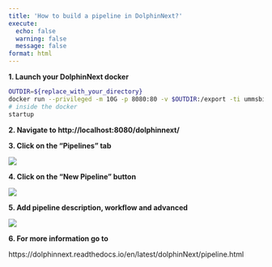---
title: 'How to build a pipeline in DolphinNext?'
execute:
  echo: false
  warning: false
  message: false
format: html
---

**1. Launch your DolphinNext docker**

```bash
OUTDIR=${replace_with_your_directory}
docker run --privileged -m 10G -p 8080:80 -v $OUTDIR:/export -ti ummsbiocore/dolphinnext-studio /bin/bash
# inside the docker
startup
```

**2. Navigate to http://localhost:8080/dolphinnext/**

**3. Click on the "Pipelines" tab**

![](https://ajeuwbhvhr.cloudimg.io/colony-recorder.s3.amazonaws.com/files/2023-08-10/4564996b-31da-497f-8314-6a93835d6ba9/screenshot.png?tl_px=0,0&br_px=774,433&force_format=png&width=560.0)

**4. Click on the "New Pipeline" button**

![](https://ajeuwbhvhr.cloudimg.io/colony-recorder.s3.amazonaws.com/files/2023-08-10/f86e7417-d5cc-4e85-9166-317508091960/user_cropped_screenshot.jpeg?tl_px=0,0&br_px=1075,600&force_format=png&width=560.0&wat_scale=50&wat=1&wat_opacity=0.7&wat_gravity=northwest&wat_url=https://colony-recorder.s3.us-west-1.amazonaws.com/images/watermarks/FB923C_standard.png&wat_pad=5,102)

**5. Add pipeline description, workflow and advanced **

![](https://ajeuwbhvhr.cloudimg.io/colony-recorder.s3.amazonaws.com/files/2023-08-10/335c2b99-c9df-4f82-bd03-514cc155461e/user_cropped_screenshot.jpeg?tl_px=0,0&br_px=1590,615&force_format=png&width=560.0)

**6. For more information go to **

https://dolphinnext.readthedocs.io/en/latest/dolphinNext/pipeline.html
